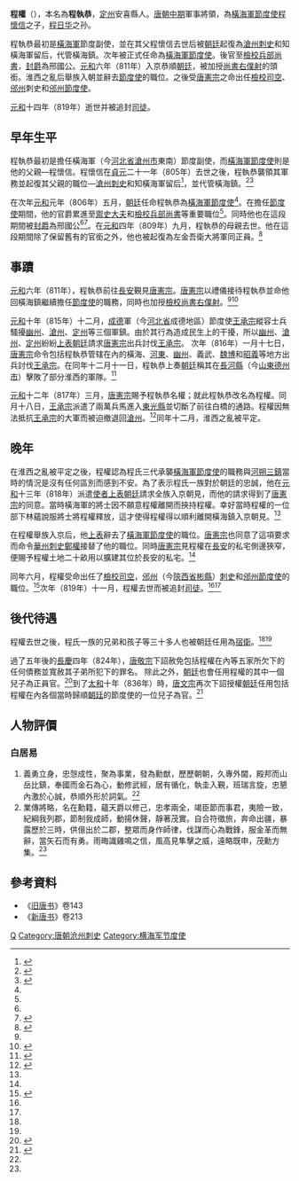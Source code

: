'''程權'''（{{bd|8世纪||819年|catIdx=C}}），本名為'''程執恭'''，[[定州市|定州]]安喜縣人。[[唐朝|唐朝中期]]軍事將領，為[[横海军节度使|橫海軍節度使]][[程懷信|程懷信]]之子，[[程日华|程日华]]之孙。

程執恭最初是[[横海军节度使|橫海軍]]節度副使，並在其父程懷信去世后被[[朝廷|朝廷]]起復為[[沧州市|滄州]][[刺史|刺史]]和知橫海軍留后，代管橫海鎮。次年被正式任命為[[横海军节度使|橫海軍節度使]]。後官至[[檢校|檢校]][[兵部尚書|兵部尚書]]，[[封爵|封爵]]為邢國公。[[元和_(唐朝)|元和]]六年（811年）入京恭順[[朝廷|朝廷]]，被加授[[尚书右仆射|尚書右僕射]]的頭銜。淮西之亂后舉族入朝並辭去[[节度使|節度使]]的職位。之後受[[唐宪宗|唐憲宗]]之命出任[[檢校司空|檢校司空]]、[[邠州_(彬州)|邠州]]刺史和[[邠宁节度使|邠州節度使]]。

[[元和_(唐朝)|元和]]十四年（819年）逝世并被追封[[司徒|司徒]]。

== 早年生平 ==
程執恭最初是擔任橫海軍（今[[河北省|河北省]][[沧州市|滄州市]]東南）節度副使，而[[横海军节度使|橫海軍節度使]]則是他的父親—程懷信。程懷信在[[貞元_(唐朝)|貞元]]二十一年（805年）去世之後，程執恭襲領其軍務並起復其父親的職位—[[沧州市|滄州]][[刺史|刺史]]和知橫海軍留后<ref>{{Cite web|title=資治通鑑/卷236 - 维基文库，自由的图书馆|url=https://zh.m.wikisource.org/wiki/%E8%B3%87%E6%B2%BB%E9%80%9A%E9%91%91/%E5%8D%B7236|accessdate=2020-12-14|work=zh.m.wikisource.org}}</ref>，並代管橫海鎮。<ref name=":0">{{Cite web|title=新唐書/卷213 - 维基文库，自由的图书馆|url=https://zh.wikisource.org/wiki/%E6%96%B0%E5%94%90%E6%9B%B8/%E5%8D%B7213|accessdate=2020-12-14|work=zh.wikisource.org}}</ref><ref name=":1">{{Cite web|title=舊唐書/卷14 - 维基文库，自由的图书馆|url=https://zh.m.wikisource.org/wiki/%E8%88%8A%E5%94%90%E6%9B%B8/%E5%8D%B714|accessdate=2020-12-14|work=zh.m.wikisource.org}}</ref>

在次年[[元和_(唐朝)|元和]]元年（806年）五月，[[朝廷|朝廷]]任命程執恭為[[横海军节度使|橫海軍節度使]]<ref name=":1" />。在擔任[[节度使|節度使]]期間，他的官爵累進至[[御史大夫|禦史大夫]]和[[檢校|檢校]][[兵部尚書|兵部尚書]]等重要職位<ref name=":0" />。同時他也在這段期間被[[封爵|封爵]]為邢國公<ref name=":0" /><ref name=":4">{{Cite web|title=除程執恭檢校右僕射制 - 維基文庫，自由的圖書館|url=https://zh.m.wikisource.org/zh-hant/%E9%99%A4%E7%A8%8B%E5%9F%B7%E6%81%AD%E6%AA%A2%E6%A0%A1%E5%8F%B3%E5%83%95%E5%B0%84%E5%88%B6|accessdate=2020-12-14|work=zh.m.wikisource.org}}</ref>。在[[元和_(唐朝)|元和]]四年（809年）九月，程執恭的母親去世。他在這段期間除了保留舊有的官銜之外，他也被起復為左金吾衛大將軍同正員。<ref>{{Cite web|title=冊府元龜 : 卷八百六十二 - 中國哲學書電子化計劃|url=https://ctext.org/wiki.pl?if=gb&chapter=138971|accessdate=2020-12-14|work=ctext.org|language=zh-TW}}</ref>

== 事蹟 ==
[[元和_(唐朝)|元和]]六年（811年），程執恭前往[[长安|長安]]覲見[[唐宪宗|唐憲宗]]。[[唐宪宗|唐憲宗]]以禮儀接待程執恭並命他回橫海鎮繼續擔任[[节度使|節度使]]的職務，同時也加授[[檢校尚書右僕射|檢校尚書右僕射]]。<ref name=":0" /><ref name=":2">{{Cite web|title=舊唐書/卷143 - 维基文库，自由的图书馆|url=https://zh.m.wikisource.org/wiki/%E8%88%8A%E5%94%90%E6%9B%B8/%E5%8D%B7143|accessdate=2020-12-14|work=zh.m.wikisource.org}}</ref>

[[元和_(唐朝)|元和]]十年（815年）十二月，[[成德|成德]]軍（今[[河北省|河北省]]成德地區）節度使[[王承宗|王承宗]]縱容士兵騷擾[[幽州_(古代)|幽州]]、[[沧州市|滄州]]、[[定州市|定州]]等三個軍鎮。由於其行為造成民生上的干擾，所以[[幽州_(古代)|幽州]]、[[沧州市|滄州]]、[[定州市|定州]]紛紛[[上表|上表]][[朝廷|朝廷]]請求[[唐宪宗|唐憲宗]]出兵討伐[[王承宗|王承宗]]。 次年（816年）一月十七日，[[唐宪宗|唐憲宗]]命令包括程執恭管辖在內的橫海、[[河東郡_(中國)|河東]]、[[幽州_(古代)|幽州]]、義武、[[魏博|魏博]]和[[昭義|昭義]]等地方出兵討伐[[王承宗|王承宗]]。在同年十二月十一日，程執恭上奏[[朝廷|朝廷]]稱其在[[長安縣|長河縣]]（今[[山东省|山東]][[德州市|德州市]]）擊敗了部分淮西的軍隊。<ref>{{Cite web|title=資治通鑑/卷239 - 维基文库，自由的图书馆|url=https://zh.m.wikisource.org/wiki/%E8%B3%87%E6%B2%BB%E9%80%9A%E9%91%91/%E5%8D%B7239|accessdate=2020-12-14|work=zh.m.wikisource.org}}</ref>

[[元和_(唐朝)|元和]]十二年（817年）三月，[[唐宪宗|唐憲宗]]賜予程執恭名權；就此程執恭改名為程權。同月十八日，[[王承宗|王承宗]]派遣了兩萬兵馬進入[[東光縣|東光縣]]並切斷了前往白橋的通路。程權因無法抵抗[[王承宗|王承宗]]的大軍而被迫撤退回[[沧州市|滄州]]。<ref name=":3">{{Cite web|title=資治通鑑/卷240 - 维基文库，自由的图书馆|url=https://zh.m.wikisource.org/wiki/%E8%B3%87%E6%B2%BB%E9%80%9A%E9%91%91/%E5%8D%B7240|accessdate=2020-12-14|work=zh.m.wikisource.org}}</ref>同年十二月，淮西之亂被平定。 

== 晚年 ==
在淮西之亂被平定之後，程權認為程氏三代承襲[[横海军节度使|橫海軍節度使]]的職務與[[河朔三镇|河朔三鎮]]當時的情況是沒有任何區別而感到不安。為了表示程氏一族對於朝廷的忠誠，他在[[元和_(唐朝)|元和]]十三年（818年）派遣[[使者|使者]][[上表|上表]][[朝廷|朝廷]]請求全族入京朝見，而他的請求得到了[[唐宪宗|唐憲宗]]的同意。當時橫海軍的將士因不願意程權離開而挾持程權。幸好當時程權的一位部下林蘊說服將士將程權釋放，這才使得程權得以順利離開橫海鎮入京朝見。<ref name=":3" />

在程權舉族入京后，他[[上表|上表]]辭去了[[横海军节度使|橫海軍節度使]]的職位。[[唐宪宗|唐憲宗]]也同意了這項要求而命令[[華州|華州]][[刺史|刺史]][[郑权_(唐朝)|鄭權]]接替了他的職位。同時[[唐宪宗|唐憲宗]]見程權在[[长安|長安]]的私宅側邊狹窄，便賜予程權土地二十畝用以擴建其位於長安的私宅。<ref name=":2" />

同年六月，程權受命出任了[[檢校司空|檢校司空]]，[[邠州_(彬州)|邠州]]（今[[陕西省|陝西省]][[彬州市|彬縣]]）[[刺史|刺史]]和[[邠宁节度使|邠州節度使]]的職位。<ref>{{Cite web|title=舊唐書/卷15 - 维基文库，自由的图书馆|url=https://zh.m.wikisource.org/wiki/%E8%88%8A%E5%94%90%E6%9B%B8/%E5%8D%B715|accessdate=2020-12-14|work=zh.m.wikisource.org}}</ref>次年（819年）十一月，程權去世而被追封[[司徒|司徒]]。<ref name=":0" /><ref name=":2" />

== 後代待遇 ==
程權去世之後，程氏一族的兄弟和孩子等三十多人也被朝廷任用為[[宿衛軍|宿衛]]。<ref name=":0" /><ref name=":2" />

過了五年後的[[長慶|長慶]]四年（824年），[[唐敬宗|唐敬宗]]下詔赦免包括程權在內等五家所欠下的任何債務並寬赦其子弟所犯下的罪名。 除此之外，[[朝廷|朝廷]]也會任用程權的其中一個兒子為正員官。<ref>{{Cite web|title=禦丹鳳樓大赦文 - 維基文庫，自由的圖書館|url=https://zh.m.wikisource.org/zh-hant/%E7%A6%A6%E4%B8%B9%E9%B3%B3%E6%A8%93%E5%A4%A7%E8%B5%A6%E6%96%87|accessdate=2020-12-14|work=zh.m.wikisource.org}}</ref>到了[[大和_(唐朝)|太和]]十年（836年）時，[[唐文宗|唐文宗]]再次下詔授權[[朝廷|朝廷]]任用包括程權在內各個當時歸順[[朝廷|朝廷]]的節度使的一位兒子為官。<ref>{{Cite web|title=開成改元赦文 - 維基文庫，自由的圖書館|url=https://zh.m.wikisource.org/zh-hant/%E9%96%8B%E6%88%90%E6%94%B9%E5%85%83%E8%B5%A6%E6%96%87|accessdate=2020-12-14|work=zh.m.wikisource.org}}</ref>

== 人物評價 ==

=== 白居易 ===

# 義勇立身，忠愨成性，聚為事業，發為勳猷，歷歷朝朝，久專外閫，殿邦而山岳比鎮，奉國而金石為心，動修武經，居有循化，執圭入覲，班瑞言旋，忠懇內激於心誠，恭順外形於詞氣。<ref name=":4" />
# 業傳將略，名在勳籍，蘊天爵以修己，忠孝兩全，竭臣節而事君，夷險一致，紀綱我列郡，節制我成師，動揚休聲，靜著茂實。自合符徵旅，奔命出疆，暴露歷於三時，供億出於二郡，整眾而身作師律，伐謀而心為戰鋒，服金革而無辭，當矢石而有勇。雨晦識雞鳴之信，風高見隼擊之威，遠略既申，茂勳方集。<ref name=":4" />

== 參考資料 ==
*《[[旧唐书|旧唐书]]》卷143
*《[[新唐书|新唐书]]》卷213
{{DEFAULTSORT:C}}
[[Category:程姓|Q]]
[[Category:唐朝沧州刺史|Category:唐朝沧州刺史]]
[[Category:横海军节度使|Category:横海军节度使]]